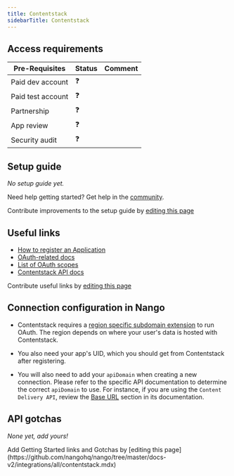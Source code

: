 ```yaml
---
title: Contentstack
sidebarTitle: Contentstack
---
```



<Overview />
<PreBuiltTooling />
<PreBuiltUseCases />

## Access requirements
| Pre-Requisites | Status | Comment|
| - | - | - |
| Paid dev account | ❓ |  |
| Paid test account | ❓ |  |
| Partnership | ❓ | |
| App review | ❓ |  |
| Security audit | ❓ | |


## Setup guide

_No setup guide yet._

<Tip>Need help getting started? Get help in the [community](https://nango.dev/slack).</Tip>

<Note>Contribute improvements to the setup guide by [editing this page](https://github.com/nangohq/nango/tree/master/docs-v2/integrations/all/contentstack.mdx)</Note>


## Useful links

-   [How to register an Application](https://www.contentstack.com/docs/developers/developer-hub/contentstack-oauth/#configuring-contentstack-oauth)
-   [OAuth-related docs](https://www.contentstack.com/docs/developers/developer-hub/contentstack-oauth)
-   [List of OAuth scopes](https://www.contentstack.com/docs/developers/developer-hub/oauth-scopes/)
-   [Contentstack API docs](https://www.contentstack.com/docs/developers/apis)

<Note>Contribute useful links by [editing this page](https://github.com/nangohq/nango/tree/master/docs-v2/integrations/all/contentstack.mdx)</Note>

## Connection configuration in Nango

- Contentstack requires a [region specific subdomain extension](https://www.contentstack.com/docs/developers/developer-hub/contentstack-oauth/#construct-your-authorization-url) to run OAuth. The region depends on where your user's data is hosted with Contentstack.

- You also need your app's UID, which you should get from Contentstack after registering.

- You will also need to add your `apiDomain` when creating a new connection. Please refer to the specific API documentation to determine the correct `apiDomain` to use. For instance, if you are using the `Content Delivery API`, review the [Base URL](https://www.contentstack.com/docs/developers/apis/content-delivery-api#base-url) section in its documentation.
## API gotchas

_None yet, add yours!_

<Note>
    Add Getting Started links and Gotchas by [editing this page](https://github.com/nangohq/nango/tree/master/docs-v2/integrations/all/contentstack.mdx)
</Note>
